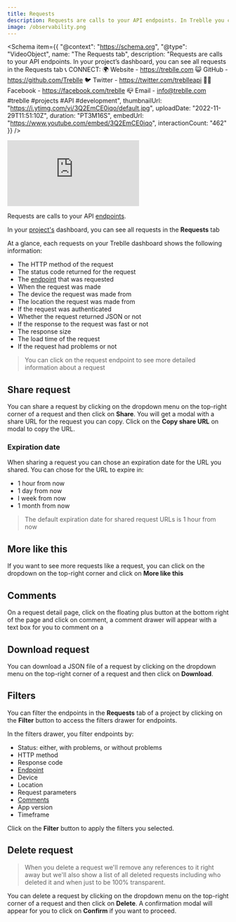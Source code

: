 ```yaml
---
title: Requests
description: Requests are calls to your API endpoints. In Treblle you can find requests made to your API in the Requests tab of your project's dashboard
image: /observability.png
---
```



<Schema
  item={{
    "@context": "https://schema.org",
    "@type": "VideoObject",
    name: "The Requests tab",
    description: "Requests are calls to your API endpoints.  In your project’s dashboard, you can see all requests in the Requests tab   📞 CONNECT: 🌍 Website - https://treblle.com 😺 GitHub - https://github.com/Treblle 🐦 Twitter - https://twitter.com/treblleapi 👍🏽 Facebook - https://facebook.com/treblle 📪 Email - info@treblle.com  #treblle #projects #API #development",
    thumbnailUrl: "https://i.ytimg.com/vi/3Q2EmCE0iqo/default.jpg",
    uploadDate: "2022-11-29T11:51:10Z",
    duration: "PT3M16S",
    embedUrl: "https://www.youtube.com/embed/3Q2EmCE0iqo",
    interactionCount: "462"
  }}
/>

<iframe class="w-full aspect-[16/9]" src="https://www.youtube.com/embed/3Q2EmCE0iqo" aria-label="YouTube video player" frameborder="0" allow="accelerometer; autoplay; clipboard-write; encrypted-media; gyroscope; picture-in-picture; web-share" allowfullscreen></iframe>

Requests are calls to your API [endpoints](/treblle/endpoints/).

In your [project's](/treblle/projects/) dashboard, you can see all requests in the **Requests** tab

At a glance, each requests on your Treblle dashboard shows the following information:

- The HTTP method of the request
- The status code returned for the request
- The [endpoint](/treblle/endpoints/) that was requested
- When the request was made
- The device the request was made from
- The location the request was made from
- If the request was authenticated
- Whether the request returned JSON or not
- If the response to the request was fast or not
- The response size
- The load time of the request
- If the request had problems or not

> You can click on the request endpoint to see more detailed information about a request

## Share request

You can share a request by clicking on the dropdown menu on the top-right corner of a request and then click on **Share**. You will get a modal with a share URL for the request you can copy. Click on the **Copy share URL** on modal to copy the URL.

### Expiration date

When sharing a request you can chose an expiration date for the URL you shared. You can chose for the URL to expire in:

- 1 hour from now
- 1 day from now
- I week from now
- 1 month from now

> The default expiration date for shared request URLs is 1 hour from now

## More like this

If you want to see more requests like a request, you can click on the dropdown on the top-right corner and click on **More like this**

## Comments

On a request detail page, click on the floating plus button at the bottom right of the page and click on comment, a comment drawer will appear with a text box for you to comment on a

## Download request

You can download a JSON file of a request by clicking on the dropdown menu on the top-right corner of a request and then click on **Download**.

## Filters

You can filter the endpoints in the **Requests** tab of a project by clicking on the **Filter** button to access the filters drawer for endpoints.

In the filters drawer, you filter endpoints by:

- Status: either, with problems, or without problems
- HTTP method
- Response code
- [Endpoint](/treblle/endpoints/)
- Device
- Location
- Request parameters
- [Comments](#comments)
- App version
- Timeframe

Click on the **Filter** button to apply the filters you selected.

## Delete request

> When you delete a request we'll remove any references to it right away but we'll also show a list of all deleted requests including who deleted it and when just to be 100% transparent.

You can delete a request by clicking on the dropdown menu on the top-right corner of a request and then click on **Delete**. A confirmation modal will appear for you to click on **Confirm** if you want to proceed.
